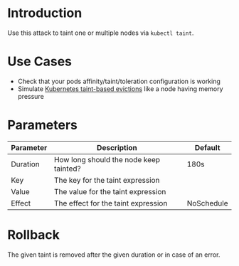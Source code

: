 # Introduction

Use this attack to taint one or multiple nodes via `kubectl taint`.

# Use Cases
- Check that your pods affinity/taint/toleration configuration is working
- Simulate [Kubernetes taint-based evictions](https://kubernetes.io/docs/concepts/scheduling-eviction/taint-and-toleration/#taint-based-evictions) like a node having memory pressure

# Parameters

| Parameter | Description                                       | Default    |
|-----------|---------------------------------------------------|------------|
| Duration  | How long should the node keep tainted?            | 180s       |
| Key       | The key for the taint expression                  |            |
| Value     | The value for the taint expression                |            |
| Effect    | The effect for the taint expression               | NoSchedule |

# Rollback
The given taint is removed after the given duration or in case of an error.
